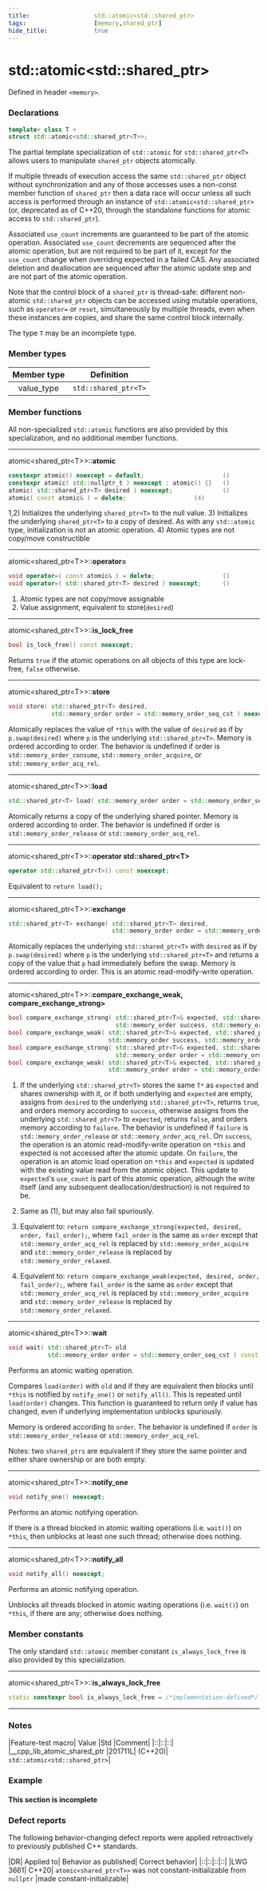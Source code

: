 ```yaml
---
title:                  std::atomic<std::shared_ptr>
tags:                   [memory,shared_ptr]
hide_title:             true
---
```


# std::atomic&lt;std::shared_ptr>

Defined in header `<memory>`.

### Declarations

```cpp title="Since C++20"
template< class T >
struct std::atomic<std::shared_ptr<T>>;
```

The partial template specialization of `std::atomic` for `std::shared_ptr<T>` allows users to manipulate `shared_ptr` objects atomically.

If multiple threads of execution access the same `std::shared_ptr` object without synchronization and any of those accesses uses a non-const 
member function of `shared_ptr` then a data race will occur unless all such access is performed through an instance of `std::atomic<std::shared_ptr>` 
(or, deprecated as of C++20, through the standalone functions for atomic access to `std::shared_ptr`).

Associated `use_count` increments are guaranteed to be part of the atomic operation. 
Associated `use_count` decrements are sequenced after the atomic operation, but are not required to be part of it, except for the `use_count` 
change when overriding expected in a failed CAS. 
Any associated deletion and deallocation are sequenced after the atomic update step and are not part of the atomic operation.

Note that the control block of a `shared_ptr` is thread-safe: different non-atomic `std::shared_ptr` objects can be accessed using mutable operations, 
such as `operator=` or `reset`, simultaneously by multiple threads, even when these instances are copies, and share the same control block internally.

The type `T` may be an incomplete type.

### Member types

|Member type|	Definition|
|:---:|:---:|
|value_type	|`std::shared_ptr<T>`|

### Member functions

All non-specialized `std::atomic` functions are also provided by this specialization, and no additional member functions.

---

atomic&lt;shared_ptr&lt;T>>::**atomic**
```cpp
constexpr atomic() noexcept = default;                      ()
constexpr atomic( std::nullptr_t ) noexcept : atomic() {}   ()
atomic( std::shared_ptr<T> desired ) noexcept;              ()
atomic( const atomic& ) = delete;                   (4)
```
1,2) Initializes the underlying `shared_ptr<T>` to the null value.
3) Initializes the underlying `shared_ptr<T>` to a copy of desired. As with any `std::atomic` type, initialization is not an atomic operation.
4) Atomic types are not copy/move constructible

---

atomic&lt;shared_ptr&lt;T>>::**operator=**
```cpp
void operator=( const atomic& ) = delete;                   ()
void operator=( std::shared_ptr<T> desired ) noexcept;      ()
```
1) Atomic types are not copy/move assignable
2) Value assignment, equivalent to store(`desired`)

---

atomic&lt;shared_ptr&lt;T>>::**is_lock_free**
```cpp
bool is_lock_free() const noexcept;
```
Returns `true` if the atomic operations on all objects of this type are lock-free, `false` otherwise.

---

atomic&lt;shared_ptr&lt;T>>::**store**
```cpp
void store( std::shared_ptr<T> desired,
            std::memory_order order = std::memory_order_seq_cst ) noexcept;
```
Atomically replaces the value of `*this` with the value of `desired` as if by `p.swap(desired)` where `p` is the underlying `std::shared_ptr<T>`. 
Memory is ordered according to order. The behavior is undefined if order is `std::memory_order_consume`, `std::memory_order_acquire`, or `std::memory_order_acq_rel`.

---

atomic&lt;shared_ptr&lt;T>>::**load**
```cpp
std::shared_ptr<T> load( std::memory_order order = std::memory_order_seq_cst ) const noexcept;
```
		
Atomically returns a copy of the underlying shared pointer. 
Memory is ordered according to order. The behavior is undefined if order is `std::memory_order_release` or `std::memory_order_acq_rel`.

---

atomic&lt;shared_ptr&lt;T>>::**operator std::shared_ptr&lt;T>**
```cpp
operator std::shared_ptr<T>() const noexcept;
```
Equivalent to `return load();`

---

atomic&lt;shared_ptr&lt;T>>::**exchange**
```cpp
std::shared_ptr<T> exchange( std::shared_ptr<T> desired,
                             std::memory_order order = std::memory_order_seq_cst ) noexcept;
```
		
Atomically replaces the underlying `std::shared_ptr<T>` with `desired` as if by `p.swap(desired)` where `p` is the underlying `std::shared_ptr<T>` 
and returns a copy of the value that `p` had immediately before the swap. Memory is ordered according to order. This is an atomic read-modify-write operation.

---

atomic&lt;shared_ptr&lt;T>>::**compare_exchange_weak, compare_exchange_strong>**
```cpp
bool compare_exchange_strong( std::shared_ptr<T>& expected, std::shared_ptr<T> desired,
                              std::memory_order success, std::memory_order failure ) noexcept;  (1)
bool compare_exchange_weak( std::shared_ptr<T>& expected, std::shared_ptr<T> desired,
                            std::memory_order success, std::memory_order failure ) noexcept;    (2)
bool compare_exchange_strong( std::shared_ptr<T>& expected, std::shared_ptr<T> desired,
                              std::memory_order order = std::memory_order_seq_cst ) noexcept;   (3)
bool compare_exchange_weak( std::shared_ptr<T>& expected, std::shared_ptr<T> desired,
                            std::memory_order order = std::memory_order_seq_cst ) noexcept;     (4)
```
1) If the underlying `std::shared_ptr<T>` stores the same `T*` as `expected` and shares ownership with it, or if both underlying and `expected` are empty, 
assigns from `desired` to the underlying `std::shared_ptr<T>`, returns `true`, and orders memory according to `success`, otherwise assigns from the underlying `std::shared_ptr<T>` 
to `expected`, returns `false`, and orders memory according to `failure`. The behavior is undefined if `failure` is `std::memory_order_release` or `std::memory_order_acq_rel`. 
On `success`, the operation is an atomic read-modify-write operation on `*this` and expected is not accessed after the atomic update. 
On `failure`, the operation is an atomic load operation on `*this` and `expected` is updated with the existing value read from the atomic object. 
This update to `expected`'s `use_count` is part of this atomic operation, although the write itself (and any subsequent deallocation/destruction) is not required to be. <br/>

2) Same as (1), but may also fail spuriously.<br/>

3) Equivalent to: `return compare_exchange_strong(expected, desired, order, fail_order);`, 
where `fail_order` is the same as `order` except that `std::memory_order_acq_rel` is replaced by `std::memory_order_acquire` and `std::memory_order_release` is 
replaced by `std::memory_order_relaxed`.<br/>
4) Equivalent to: `return compare_exchange_weak(expected, desired, order, fail_order);`, 
where `fail_order` is the same as `order` except that `std::memory_order_acq_rel` is replaced by `std::memory_order_acquire` and `std::memory_order_release` is 
replaced by `std::memory_order_relaxed`.

---

atomic&lt;shared_ptr&lt;T>>::**wait**
```cpp
void wait( std::shared_ptr<T> old
           std::memory_order order = std::memory_order_seq_cst ) const noexcept;
```
Performs an atomic waiting operation.

Compares `load(order)` with `old` and if they are equivalent then blocks until `*this` is notified by `notify_one()` or `notify_all()`. 
This is repeated until `load(order)` changes. This function is guaranteed to return only if value has changed, even if underlying implementation unblocks spuriously.

Memory is ordered according to `order`. The behavior is undefined if `order` is `std::memory_order_release` or `std::memory_order_acq_rel`.

Notes: two `shared_ptrs` are equivalent if they store the same pointer and either share ownership or are both empty.

---

atomic&lt;shared_ptr&lt;T>>::**notify_one**
```cpp
void notify_one() noexcept;
```
Performs an atomic notifying operation.

If there is a thread blocked in atomic waiting operations (i.e. `wait()`) on `*this`, then unblocks at least one such thread; otherwise does nothing.

---

atomic&lt;shared_ptr&lt;T>>::**notify_all**
```cpp
void notify_all() noexcept;
```
Performs an atomic notifying operation.

Unblocks all threads blocked in atomic waiting operations (i.e. `wait()`) on `*this`, if there are any; otherwise does nothing.



### Member constants
The only standard `std::atomic` member constant `is_always_lock_free` is also provided by this specialization.

---

atomic&lt;shared_ptr&lt;T>>::**is_always_lock_free**
```cpp
static constexpr bool is_always_lock_free = /*implementation-defined*/;
```

---

### Notes

|Feature-test macro|	Value	|Std	|Comment|
|::|::|::|
|__cpp_lib_atomic_shared_ptr	|201711L|	(C++20)|	`std::atomic<std::shared_ptr>`|

### Example
#### This section is incomplete

### Defect reports
The following behavior-changing defect reports were applied retroactively to previously published C++ standards.

|DR|	Applied to|	Behavior as published|	Correct behavior|
|::|::|::|::|
|LWG 3661|	C++20|	`atomic<shared_ptr<T>>` was not constant-initializable from `nullptr`	|made constant-initializable|
